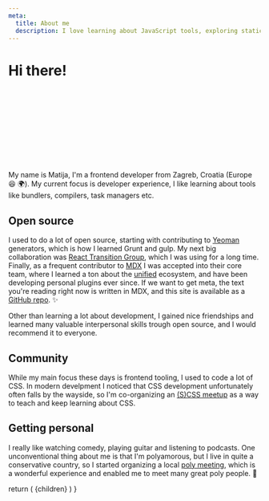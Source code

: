 ```yaml
---
meta:
  title: About me
  description: I love learning about JavaScript tools, exploring static site generation, and creating delightful developer experiences.
---
```



<h1 className="text-center">Hi there!</h1>

<svg className="animate-hand-wave w-10 h-10 mx-auto -mt-4 lg:w-20 lg:h-20 lg:-mt-6">
  <use href="/icons.svg#hand" />
</svg>

My name is Matija, I'm a frontend developer from Zagreb, Croatia (Europe 😆 🌍). My current focus is developer experience, I like learning about tools like bundlers, compilers, task managers etc.

## Open source

I used to do a lot of open source, starting with contributing to [Yeoman](https://yeoman.io/) generators, which is how I learned Grunt and gulp. My next big collaboration was [React Transition Group](https://reactcommunity.org/react-transition-group/), which I was using for a long time. Finally, as a frequent contributor to [MDX](https://mdxjs.com/) I was accepted into their core team, where I learned a ton about the [unified](https://unifiedjs.com/) ecosystem, and have been developing personal plugins ever since. If we want to get meta, the text you're reading right now is written in MDX, and this site is available as a [GitHub repo](https://github.com/silvenon/silvenon.com). ✨

Other than learning a lot about development, I gained nice friendships and learned many valuable interpersonal skills trough open source, and I would recommend it to everyone.

## Community

While my main focus these days is frontend tooling, I used to code a lot of CSS. In modern develpment I noticed that CSS development unfortunately often falls by the wayside, so I'm co-organizing an [(S)CSS meetup](https://www.meetup.com/S_CSS_Zagreb/) as a way to teach and keep learning about CSS.

## Getting personal

I really like watching comedy, playing guitar and listening to podcasts. One unconventional thing about me is that I'm polyamorous, but I live in quite a conservative country, so I started organizing a local [poly meeting](https://www.meetup.com/poly-zagreb/), which is a wonderful experience and enabled me to meet many great poly people. 🥰

  return (
    <Prose className="pb-10 mt-2 lg:mt-4">
      {children}
    </Prose>
  )
}
